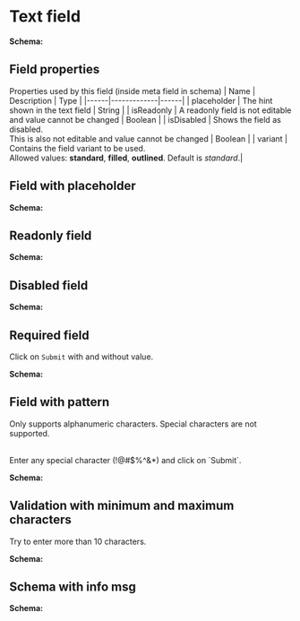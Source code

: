 
# Text field

<TextField />

**Schema:**

<SchemaViewer value={schema} />

## Field properties

Properties used by this field (inside meta field in schema)
| Name | Description | Type |
|------|-------------|------|
| placeholder | The hint shown in the text field | String |
| isReadonly | A readonly field is not editable and value cannot be changed | Boolean |
| isDisabled | Shows the field as disabled.<br/> This is also not editable and value cannot be changed | Boolean |
| variant | Contains the field variant to be used. <br/>Allowed values: **standard**, **filled**, **outlined**. Default is _standard_.|

<CommonProperties />

## Field with placeholder

<FormField schema={schemaPlaceholder} />

**Schema:**

<SchemaViewer value={schemaPlaceholder} />

## Readonly field

<FormField schema={schemaReadonly} />

**Schema:**

<SchemaViewer value={schemaReadonly} />

## Disabled field

<FormField schema={schemaDisabled} />

**Schema:**

<SchemaViewer value={schemaDisabled} />

## Required field

Click on `Submit` with and without value.

<FormField schema={schemaRequired} />

**Schema:**

<SchemaViewer value={schemaRequired} />

## Field with pattern

Only supports alphanumeric characters. Special characters are not supported.

<br />
Enter any special character (!@#$%^&*) and click on `Submit`.

<FormField schema={schemaPattern} />

**Schema:**

<SchemaViewer value={schemaPattern} />

## Validation with minimum and maximum characters

Try to enter more than 10 characters.

<FormField schema={schemaMinMax} />

**Schema:**

<SchemaViewer value={schemaMinMax} />

## Schema with info msg

<FormField schema={schemaInfo} />

**Schema:**

<SchemaViewer value={schemaInfo} />
